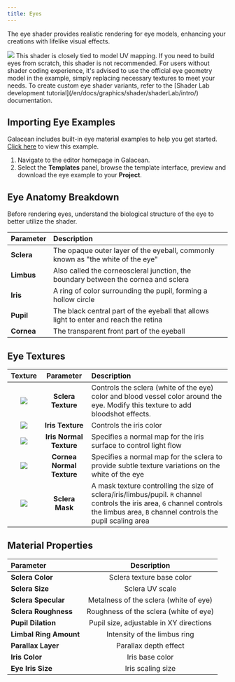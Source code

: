 ```yaml
---
title: Eyes
---
```


The eye shader provides realistic rendering for eye models, enhancing your creations with lifelike visual effects.

<img src="https://mdn.alipayobjects.com/huamei_9ahbho/afts/img/A*VVUtRL4JfE0AAAAAAAAAAAAADgDwAQ/original"  />

<Callout type="info">
This shader is closely tied to model UV mapping. If you need to build eyes from scratch, this shader is not recommended. For users without shader coding experience, it's advised to use the official eye geometry model in the example, simply replacing necessary textures to meet your needs. To create custom eye shader variants, refer to the [Shader Lab development tutorial](/en/docs/graphics/shader/shaderLab/intro/) documentation.
</Callout>

## Importing Eye Examples

Galacean includes built-in eye material examples to help you get started. [Click here](https://galacean.antgroup.com/editor/projects) to view this example.

1. Navigate to the editor homepage in Galacean.
2. Select the **Templates** panel, browse the template interface, preview and download the eye example to your **Project**.

## Eye Anatomy Breakdown

Before rendering eyes, understand the biological structure of the eye to better utilize the shader.

|       Parameter       |                        Description                        |
| :-------------------- | :-------------------------------------------------------- |
| **Sclera**            | The opaque outer layer of the eyeball, commonly known as "the white of the eye" |
| **Limbus**            | Also called the corneoscleral junction, the boundary between the cornea and sclera |
| **Iris**              | A ring of color surrounding the pupil, forming a hollow circle |
| **Pupil**             | The black central part of the eyeball that allows light to enter and reach the retina |
| **Cornea**            | The transparent front part of the eyeball |

## Eye Textures

|                             Texture                              |         Parameter          | Description                                                                 |
| :---------------------------------------------------------------: | :------------------------: | :-------------------------------------------------------------------------- |
| <img src="https://mdn.alipayobjects.com/huamei_9ahbho/afts/img/A*74fgRYw9nS4AAAAAAAAAAAAADgDwAQ/original"  /> | **Sclera Texture**         | Controls the sclera (white of the eye) color and blood vessel color around the eye. Modify this texture to add bloodshot effects. |
| <img src="https://mdn.alipayobjects.com/huamei_9ahbho/afts/img/A*Nc_XTpVNlFAAAAAAAAAAAAAADgDwAQ/original"  /> | **Iris Texture**           | Controls the iris color                                           |
| <img src="https://mdn.alipayobjects.com/huamei_9ahbho/afts/img/A*jkZ5QoeXyWUAAAAAAAAAAAAADgDwAQ/original"  /> | **Iris Normal Texture**    | Specifies a normal map for the iris surface to control light flow        |
| <img src="https://mdn.alipayobjects.com/huamei_9ahbho/afts/img/A*B8McQpjhh98AAAAAAAAAAAAADgDwAQ/original"  /> | **Cornea Normal Texture**  | Specifies a normal map for the sclera to provide subtle texture variations on the white of the eye |
| <img src="https://mdn.alipayobjects.com/huamei_9ahbho/afts/img/A*c_zmQ5DwI1wAAAAAAAAAAAAADgDwAQ/original" /> | **Sclera Mask**            | A mask texture controlling the size of sclera/iris/limbus/pupil. `R` channel controls the iris area, `G` channel controls the limbus area, `B` channel controls the pupil scaling area |

## Material Properties

|         Parameter         |               Description               |
| :------------------------ | :-------------------------------------: |
| **Sclera Color**          | Sclera texture base color              |
| **Sclera Size**           | Sclera UV scale                        |
| **Sclera Specular**       | Metalness of the sclera (white of eye) |
| **Sclera Roughness**      | Roughness of the sclera (white of eye) |
| **Pupil Dilation**        | Pupil size, adjustable in XY directions |
| **Limbal Ring Amount**    | Intensity of the limbus ring           |
| **Parallax Layer**        | Parallax depth effect                  |
| **Iris Color**            | Iris base color                        |
| **Eye Iris Size**         | Iris scaling size                      |